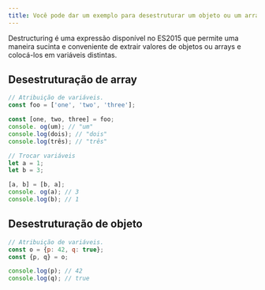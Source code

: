 ```yaml
---
title: Você pode dar um exemplo para desestruturar um objeto ou um array?
---
```


Destructuring é uma expressão disponível no ES2015 que permite uma maneira sucinta e conveniente de extrair valores de objetos ou arrays e colocá-los em variáveis distintas.

## Desestruturação de array

```js
// Atribuição de variáveis.
const foo = ['one', 'two', 'three'];

const [one, two, three] = foo;
console. og(um); // "um"
console.log(dois); // "dois"
console.log(três); // "três"
```

```js
// Trocar variáveis
let a = 1;
let b = 3;

[a, b] = [b, a];
console. og(a); // 3
console.log(b); // 1
```

## Desestruturação de objeto

```js
// Atribuição de variáveis.
const o = {p: 42, q: true};
const {p, q} = o;

console.log(p); // 42
console.log(q); // true
```
